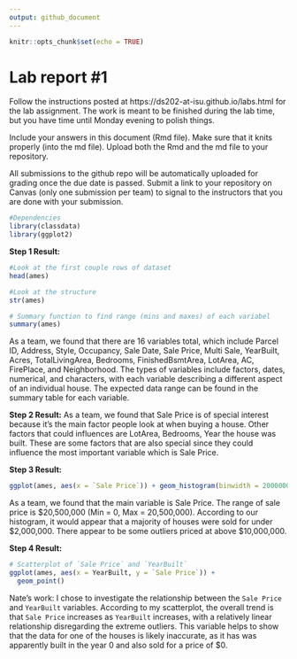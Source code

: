 ```yaml
---
output: github_document
---
```


<!-- README.md is generated from README.Rmd. Please edit the README.Rmd file -->


```r
knitr::opts_chunk$set(echo = TRUE)
```

# Lab report #1

Follow the instructions posted at https://ds202-at-isu.github.io/labs.html for the lab assignment. The work is meant to be finished during the lab time, but you have time until Monday evening to polish things.

Include your answers in this document (Rmd file). Make sure that it knits properly (into the md file). Upload both the Rmd and the md file to your repository.  

All submissions to the github repo will be automatically uploaded for grading once the due date is passed.
Submit a link to your repository on Canvas (only one submission per team) to signal to the instructors that you are done with your submission.
```r
#Dependencies
library(classdata)
library(ggplot2)
```


**Step 1 Result:**
```r
#Look at the first couple rows of dataset
head(ames)
```


```r
#Look at the structure
str(ames)
```
```r
# Summary function to find range (mins and maxes) of each variabel
summary(ames)
```

As a team, we found that there are 16 variables total, which include Parcel ID, Address, Style, Occupancy, Sale Date, Sale Price, Multi Sale, YearBuilt, Acres, TotalLivingArea, Bedrooms, FinishedBsmtArea, LotArea, AC, FirePlace, and Neighborhood. The types of variables include factors, dates, numerical, and characters, with each variable describing a different aspect of an individual house. The expected data range can be found in the summary table for each variable. 

**Step 2 Result:**
As a team, we found that Sale Price is of special interest because it's the main factor people look at when buying a house. Other factors that could influences are LotArea, Bedrooms, Year the house was built. These are some factors that are also special since they could influence the most important variable which is Sale Price. 

**Step 3 Result:**
```r

ggplot(ames, aes(x = `Sale Price`)) + geom_histogram(binwidth = 2000000, fill = "blue") + labs(title = "Histogram of Sales Price",  x = "Price",y = "Count") 
```
As a team, we found that the main variable is Sale Price. The range of sale price is $20,500,000 (Min = 0, Max = 20,500,000). According to our histogram, it would appear that a majority of houses were sold for under $2,000,000. There appear to be some outliers priced at above $10,000,000.

**Step 4 Result:**  
```r
# Scatterplot of `Sale Price` and `YearBuilt`
ggplot(ames, aes(x = YearBuilt, y = `Sale Price`)) +
  geom_point()
```
Nate's work: I chose to investigate the relationship between the `Sale Price` and `YearBuilt` variables. According to my scatterplot, the overall trend is that `Sale Price` increases as `YearBuilt` increases, with a relatively linear relationship disregarding the extreme outliers. This variable helps to show that the data for one of the houses is likely inaccurate, as it has was apparently built in the year 0 and also sold for a price of $0.
